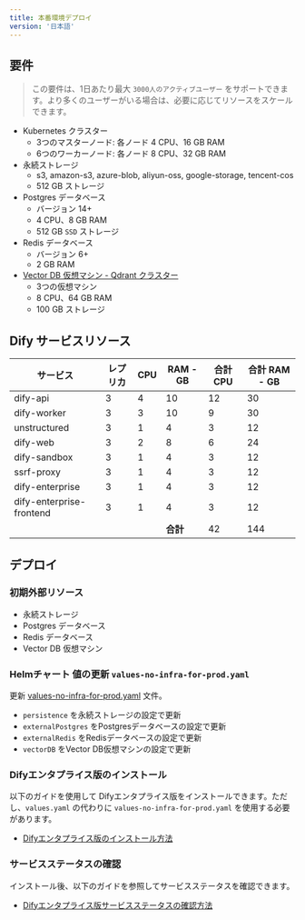```yaml
---
title: 本番環境デプロイ
version: '日本語'
---
```


## 要件
> この要件は、1日あたり最大 `3000人のアクティブユーザー` をサポートできます。より多くのユーザーがいる場合は、必要に応じてリソースをスケールできます。

- Kubernetes クラスター
    - 3つのマスターノード: 各ノード 4 CPU、16 GB RAM
    - 6つのワーカーノード: 各ノード 8 CPU、32 GB RAM
- 永続ストレージ
    - s3, amazon-s3, azure-blob, aliyun-oss, google-storage, tencent-cos
    - 512 GB ストレージ
- Postgres データベース
    - バージョン 14+
    - 4 CPU、8 GB RAM
    - 512 GB `SSD` ストレージ
- Redis データベース
    - バージョン 6+
    - 2 GB RAM
- [Vector DB 仮想マシン - Qdrant クラスター](/deployment/advanced-configuration/qdrant/qdrant-cluster)
    - 3つの仮想マシン
    - 8 CPU、64 GB RAM
    - 100 GB ストレージ

## Dify サービスリソース

| サービス                 | レプリカ  | CPU  | RAM - GB  | 合計 CPU | 合計 RAM - GB |
| ------------------------ | --------- | ---- | --------- | --------- | -------------- |
| dify-api                 | 3         | 4    | 10        | 12        | 30             |
| dify-worker              | 3         | 3    | 10        | 9         | 30             |
| unstructured             | 3         | 1    | 4         | 3         | 12             |
| dify-web                 | 3         | 2    | 8         | 6         | 24             |
| dify-sandbox             | 3         | 1    | 4         | 3         | 12             |
| ssrf-proxy               | 3         | 1    | 4         | 3         | 12             |
| dify-enterprise          | 3         | 1    | 4         | 3         | 12             |
| dify-enterprise-frontend | 3         | 1    | 4         | 3         | 12             |
|                          |           |      | **合計**  | 42        | 144            |

## デプロイ
### 初期外部リソース
- 永続ストレージ
- Postgres データベース
- Redis データベース
- Vector DB 仮想マシン

### Helmチャート 値の更新 `values-no-infra-for-prod.yaml`

更新 <a href="https://assets-docs.dify.ai/2025/01/309efe405120571ee99b961d02341ab8.yaml" download="values-no-infra-for-prod.yaml">values-no-infra-for-prod.yaml</a> 文件。

- `persistence` を永続ストレージの設定で更新
- `externalPostgres` をPostgresデータベースの設定で更新
- `externalRedis` をRedisデータベースの設定で更新
- `vectorDB` をVector DB仮想マシンの設定で更新

### Difyエンタプライス版のインストール
以下のガイドを使用して Difyエンタプライス版をインストールできます。ただし、`values.yaml` の代わりに `values-no-infra-for-prod.yaml` を使用する必要があります。
- [Difyエンタプライス版のインストール方法](/deployment/prerequisites/kubernetes)

### サービスステータスの確認
インストール後、以下のガイドを参照してサービスステータスを確認できます。
- [Difyエンタプライス版サービスステータスの確認方法](/deployment/verify-services-status)
